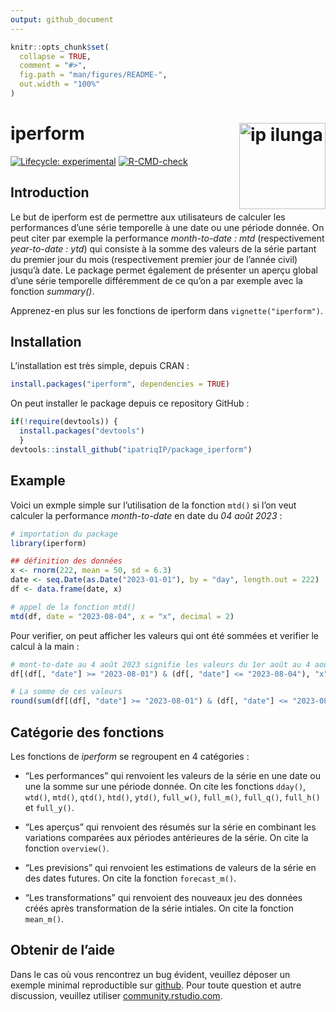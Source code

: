 ```yaml
---
output: github_document
---
```


<!-- README.md is generated from README.Rmd. Please edit that file -->

```r
knitr::opts_chunk$set(
  collapse = TRUE,
  comment = "#>",
  fig.path = "man/figures/README-",
  out.width = "100%"
)
```


# iperform <a href="https://ip-ilunga.com"><img src="man/figures/logo.png" align="right" height="138" alt="ip ilunga" /></a>

<!-- badges: start -->
[![Lifecycle: experimental](https://img.shields.io/badge/lifecycle-experimental-orange.svg)](https://lifecycle.r-lib.org/articles/stages.html#experimental)
[![R-CMD-check](https://github.com/ipatriqIP/package_iperform/actions/workflows/R-CMD-check.yaml/badge.svg)](https://github.com/ipatriqIP/package_iperform/actions/workflows/R-CMD-check.yaml)
<!-- badges: end -->

## Introduction

Le but de iperform est de permettre aux utilisateurs de calculer les performances d'une série temporelle à une date ou une période donnée. On peut citer par exemple la performance *month-to-date : mtd* (respectivement *year-to-date : ytd*) qui consiste à la somme des valeurs de la série partant du premier jour du mois (respectivement premier jour de l’année civil) jusqu’à date. Le package permet également de présenter un aperçu global d'une série temporelle différemment de ce qu'on a par exemple avec la fonction *summary()*.


Apprenez-en plus sur les fonctions de iperform dans `vignette("iperform")`.

## Installation

L'installation est très simple, depuis CRAN :

```r
install.packages("iperform", dependencies = TRUE)

```


On peut installer le package depuis ce repository GitHub :

```r
if(!require(devtools)) {
  install.packages("devtools")
  }
devtools::install_github("ipatriqIP/package_iperform")

```


## Example

Voici un exmple simple sur l'utilisation de la fonction `mtd()` si l'on veut calculer la performance *month-to-date* en date du *04 août 2023* :

```r
# importation du package
library(iperform)

## définition des données 
x <- rnorm(222, mean = 50, sd = 6.3)
date <- seq.Date(as.Date("2023-01-01"), by = "day", length.out = 222)
df <- data.frame(date, x)

# appel de la fonction mtd()
mtd(df, date = "2023-08-04", x = "x", decimal = 2)

```


Pour verifier, on peut afficher les valeurs qui ont été sommées et verifier le calcul à la main :

```r
# mont-to-date au 4 août 2023 signifie les valeurs du 1er août au 4 août iclus
df[(df[, "date"] >= "2023-08-01") & (df[, "date"] <= "2023-08-04"), "x"]

# La somme de ces valeurs
round(sum(df[(df[, "date"] >= "2023-08-01") & (df[, "date"] <= "2023-08-04"), "x"]), 2)

```


## Catégorie des fonctions

Les fonctions de *iperform* se regroupent en 4 catégories :

* "Les performances" qui renvoient les valeurs de la série en une date ou une la somme sur une période donnée. On cite les fonctions `dday()`, `wtd()`, `mtd()`, `qtd()`, `htd()`, `ytd()`, `full_w()`, `full_m()`, `full_q()`, `full_h()` et `full_y()`.

* "Les aperçus" qui renvoient des résumés sur la série en combinant les variations comparées aux périodes antérieures de la série. On cite la fonction `overview()`.

* "Les previsions" qui renvoient les estimations de valeurs de la série en des dates futures. On cite la fonction `forecast_m()`.

* "Les transformations" qui renvoient des nouveaux jeu des données créés après transformation de la série intiales. On cite la fonction `mean_m()`. 



## Obtenir de l'aide

Dans le cas où vous rencontrez un bug évident, veuillez déposer un exemple minimal reproductible sur [github](https://github.com/). 
Pour toute question et autre discussion, veuillez utiliser [community.rstudio.com](https://community.rstudio.com/).



